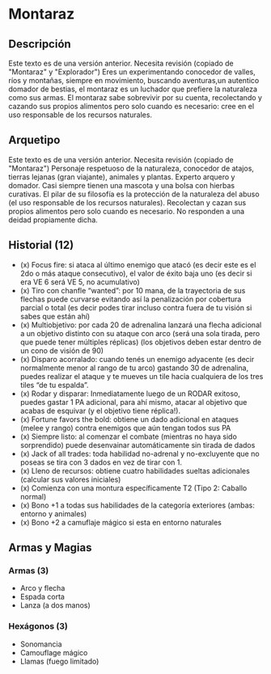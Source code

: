 
# Montaraz

<Bleed>
  <Screenshot src={placeholderImage} alt="placeholder" full />
</Bleed>

## Descripción

<Callout type="warning" emoji="🔎">
  Este texto es de una versión anterior. Necesita revisión (copiado de
  "Montaraz" y "Explorador")
</Callout>
Eres un experimentando conocedor de valles, ríos y montañas, siempre en movimiento,
buscando aventuras,un autentico domador de bestias, el montaraz es un luchador que
prefiere la naturaleza como sus armas. El montaraz sabe sobrevivir por su cuenta,
recolectando y cazando sus propios alimentos pero solo cuando es necesario: cree
en el uso responsable de los recursos naturales.

## Arquetipo

<Callout type="warning" emoji="🔎">
  Este texto es de una versión anterior. Necesita revisión (copiado de
  "Montaraz")
</Callout>
Personaje respetuoso de la naturaleza, conocedor de atajos, tierras lejanas (gran
viajante), animales y plantas. Experto arquero y domador. Casi siempre tienen una
mascota y una bolsa con hierbas curativas. El pilar de su filosofía es la protección
de la naturaleza del abuso (el uso responsable de los recursos naturales). Recolectan
y cazan sus propios alimentos pero solo cuando es necesario. No responden a una deidad
propiamente dicha.

## Historial (12)

- (x) Focus fire: si ataca al último enemigo que atacó (es decir este es el 2do o más ataque consecutivo), el valor de éxito baja uno (es decir si era VE 6 será VE 5, no acumulativo)
- (x) Tiro con chanfle “wanted”: por 10 mana, de la trayectoria de sus flechas puede curvarse evitando así la penalización por cobertura parcial o total (es decir podes tirar incluso contra fuera de tu visión si sabes que están ahí)
- (x) Multiobjetivo: por cada 20 de adrenalina lanzará una flecha adicional a un objetivo distinto con su ataque con arco (será una sola tirada, pero que puede tener múltiples réplicas) (los objetivos deben estar dentro de un cono de visión de 90)
- (x) Disparo acorralado: cuando tenés un enemigo adyacente (es decir normalmente menor al rango de tu arco) gastando 30 de adrenalina, puedes realizar el ataque y te mueves un tile hacia cualquiera de los tres tiles “de tu espalda”.
- (x) Rodar y disparar: Inmediatamente luego de un RODAR exitoso, puedes gastar 1 PA adicional, para ahí mismo, atacar al objetivo que acabas de esquivar (y el objetivo tiene réplica!).
- (x) Fortune favors the bold: obtiene un dado adicional en ataques (melee y rango) contra enemigos que aún tengan todos sus PA
- (x) Siempre listo: al comenzar el combate (mientras no haya sido sorprendido) puede desenvainar automáticamente sin tirada de dados
- (x) Jack of all trades: toda habilidad no-adrenal y no-excluyente que no poseas se tira con 3 dados en vez de tirar con 1.
- (x) Lleno de recursos: obtiene cuatro habilidades sueltas adicionales (calcular sus valores iniciales)
- (x) Comienza con una montura específicamente T2 (Tipo 2: Caballo normal)
- (x) Bono +1 a todas sus habilidades de la categoría exteriores (ambas: entorno y animales)
- (x) Bono +2 a camuflaje mágico si esta en entorno naturales

## Armas y Magias

### Armas (3)

- Arco y flecha
- Espada corta
- Lanza (a dos manos)

### Hexágonos (3)

- Sonomancia
- Camouflage mágico
- Llamas (fuego limitado)
